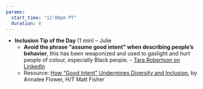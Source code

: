 ```yaml
---
params: 
  start_time: "12:00pm PT"
  duration: 0
---
```


-   **Inclusion Tip of the Day** (1 min) – Julie
    -   **Avoid the phrase “assume good intent” when describing people’s behavior**, this has been weaponized and used to gaslight and hurt people of colour, especially Black people. - [Tara Robertson on LinkedIn](https://www.linkedin.com/posts/tararobertson_after-reading-some-really-hateful-comments-activity-6927971647371051009-Cdh0/)
    -   Resource: [How “Good Intent” Undermines Diversity and Inclusion](https://thebias.com/2017/09/26/how-good-intent-undermines-diversity-and-inclusion/), by Annalee Flower, H/T Matt Fisher
